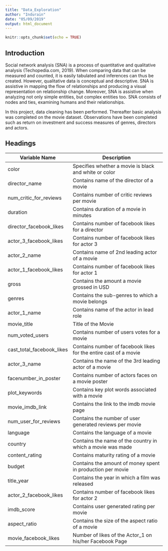```yaml
---
title: "Data_Exploration"
author: "Indurain"
date: "05/09/2019"
output: html_document
---
```


```r
knitr::opts_chunk$set(echo = TRUE)
```

## Introduction

Social network analysis (SNA) is a process of quantitative and qualitative analysis (Techopedia.com, 2019). When comparing data that can be measured and counted, it is easily tabulated and inferences can thus be created. However, qualitative data is conceptual and descriptive. SNA is assistive in mapping the flow of relationships and producing a visual representation on relationship change. Moreover, SNA is assistive when analyzing not only simple entities, but complex entities too. SNA consists of nodes and ties, examining humans and their relationships. 

In this project, data cleaning has been performed. Thereafter basic analysis was completed on the movie dataset. Observations have been completed such as return on investment and success measures of genres, directors and actors.


## Headings

Variable Name            | Description
-------------------------|----------------------------------------------
color                    | Specifies whether a movie is black and white or color
director_name            | Contains name of the director of a movie
num_critic_for_reviews   | Contains number of critic reviews per movie
duration                 | Contains duration of a movie in minutes
director_facebook_likes  | Contains number of facebook likes for a director
actor_3_facebook_likes   | Contains number of facebook likes for actor 3
actor_2_name             | Contains name of 2nd leading actor of a movie
actor_1_facebook_likes   | Contains number of facebook likes for actor 1 
gross                    | Contains the amount a movie grossed in USD
genres                   | Contains the sub-genres to which a movie belongs
actor_1_name             | Contains name of the actor in lead role
movie_title              | Title of the Movie
num_voted_users          | Contains number of users votes for a movie
cast_total_facebook_likes| Contains number of facebook likes for the entire cast of a movie
actor_3_name             | Contains the name of the 3rd leading actor of a movie
facenumber_in_poster     | Contains number of actors faces on a movie poster
plot_keywords            | Contains key plot words associated with a movie
movie_imdb_link          | Contains the link to the imdb movie page
num_user_for_reviews     | Contains the number of user generated reviews per movie
language                 | Contains the language of a movie
country                  | Contains the name of the country in which a movie was made
content_rating           | Contains maturity rating of a movie
budget                   | Contains the amount of money spent in production per movie
title_year               | Contains the year in which a film was released
actor_2_facebook_likes   | Contains number of facebook likes for actor 2
imdb_score               | Contains user generated rating per movie
aspect_ratio             | Contains the size of the aspect ratio of a movie
movie_facebook_likes     | Number of likes of the Actor_1 on his/her Facebook Page
